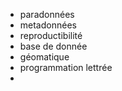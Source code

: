 - paradonnées
- metadonnées
- reproductibilité
- base de donnée
- géomatique
- programmation lettrée
- 